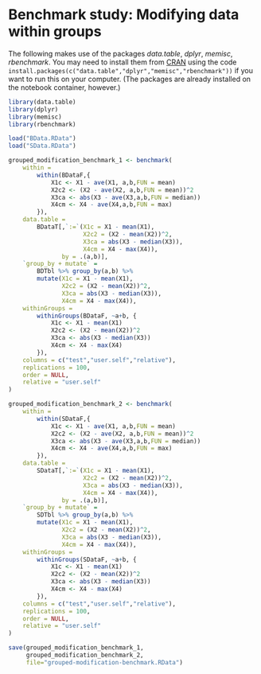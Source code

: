 # Benchmark study: Modifying data within groups


The following makes use of the packages *data.table*, *dplyr*, *memisc*, *rbenchmark*. You may need to
install them from [CRAN](https://cran.r-project.org) using the code
`install.packages(c("data.table","dplyr","memisc","rbenchmark"))` if you want to run this on your computer. (The packages are already installed on the notebook container, however.)

```r
library(data.table)
library(dplyr)
library(memisc)
library(rbenchmark)

load("BData.RData")
load("SData.RData")

grouped_modification_benchmark_1 <- benchmark(
    within =
        within(BDataF,{
            X1c <- X1 - ave(X1, a,b,FUN = mean)
            X2c2 <- (X2 - ave(X2, a,b,FUN = mean))^2
            X3ca <- abs(X3 - ave(X3,a,b,FUN = median))
            X4cm <- X4 - ave(X4,a,b,FUN = max)
        }),
    data.table =
        BDataT[,`:=`(X1c = X1 - mean(X1),
                     X2c2 = (X2 - mean(X2))^2,
                     X3ca = abs(X3 - median(X3)),
                     X4cm = X4 - max(X4)),
               by = .(a,b)],
    `group_by + mutate` =
        BDTbl %>% group_by(a,b) %>%
        mutate(X1c = X1 - mean(X1),
               X2c2 = (X2 - mean(X2))^2,
               X3ca = abs(X3 - median(X3)),
               X4cm = X4 - max(X4)),
    withinGroups =
        withinGroups(BDataF, ~a+b, {
            X1c <- X1 - mean(X1)
            X2c2 <- (X2 - mean(X2))^2
            X3ca <- abs(X3 - median(X3))
            X4cm <- X4 - max(X4)
        }),
    columns = c("test","user.self","relative"),
    replications = 100,
    order = NULL,
    relative = "user.self"
)

grouped_modification_benchmark_2 <- benchmark(
    within =
        within(SDataF,{
            X1c <- X1 - ave(X1, a,b,FUN = mean)
            X2c2 <- (X2 - ave(X2, a,b,FUN = mean))^2
            X3ca <- abs(X3 - ave(X3,a,b,FUN = median))
            X4cm <- X4 - ave(X4,a,b,FUN = max)
        }),
    data.table =
        SDataT[,`:=`(X1c = X1 - mean(X1),
                     X2c2 = (X2 - mean(X2))^2,
                     X3ca = abs(X3 - median(X3)),
                     X4cm = X4 - max(X4)),
               by = .(a,b)],
    `group_by + mutate` =
        SDTbl %>% group_by(a,b) %>%
        mutate(X1c = X1 - mean(X1),
               X2c2 = (X2 - mean(X2))^2,
               X3ca = abs(X3 - median(X3)),
               X4cm = X4 - max(X4)),
    withinGroups =
        withinGroups(SDataF, ~a+b, {
            X1c <- X1 - mean(X1)
            X2c2 <- (X2 - mean(X2))^2
            X3ca <- abs(X3 - median(X3))
            X4cm <- X4 - max(X4)
        }),
    columns = c("test","user.self","relative"),
    replications = 100,
    order = NULL,
    relative = "user.self"
)

save(grouped_modification_benchmark_1,
     grouped_modification_benchmark_2,
     file="grouped-modification-benchmark.RData")
```
